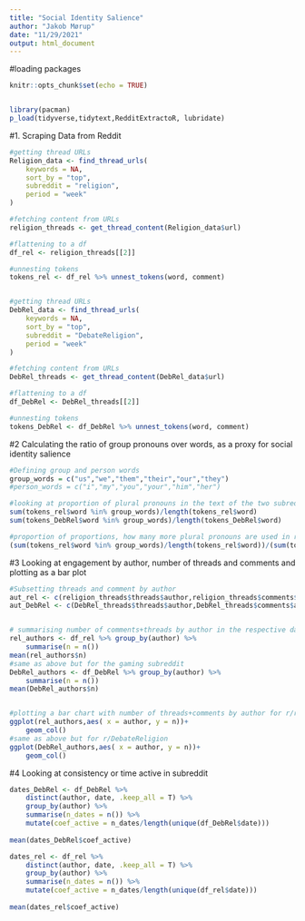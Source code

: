 ```yaml
---
title: "Social Identity Salience"
author: "Jakob Mørup"
date: "11/29/2021"
output: html_document
---
```

#loading packages
```r
knitr::opts_chunk$set(echo = TRUE)


library(pacman)
p_load(tidyverse,tidytext,RedditExtractoR, lubridate)

```


#1. Scraping Data from Reddit
```r
#getting thread URLs
Religion_data <- find_thread_urls(
	keywords = NA,
	sort_by = "top",
	subreddit = "religion",
	period = "week"
)

#fetching content from URLs
religion_threads <- get_thread_content(Religion_data$url)

#flattening to a df
df_rel <- religion_threads[[2]]

#unnesting tokens
tokens_rel <- df_rel %>% unnest_tokens(word, comment)


#getting thread URLs
DebRel_data <- find_thread_urls(
	keywords = NA,
	sort_by = "top",
	subreddit = "DebateReligion",
	period = "week"
)

#fetching content from URLs
DebRel_threads <- get_thread_content(DebRel_data$url)

#flattening to a df
df_DebRel <- DebRel_threads[[2]]

#unnesting tokens
tokens_DebRel <- df_DebRel %>% unnest_tokens(word, comment)

```

#2 Calculating the ratio of group pronouns over words, as a proxy for social identity salience
```r
#Defining group and person words
group_words = c("us","we","them","their","our","they")
#person_words = c("i","my","you","your","him","her")

#looking at proportion of plural pronouns in the text of the two subreddits
sum(tokens_rel$word %in% group_words)/length(tokens_rel$word)
sum(tokens_DebRel$word %in% group_words)/length(tokens_DebRel$word)

#proportion of proportions, how many more plural pronouns are used in r/religion than in r/gaming per word used.
(sum(tokens_rel$word %in% group_words)/length(tokens_rel$word))/(sum(tokens_DebRel$word %in% group_words)/length(tokens_DebRel$word))


```


#3 Looking at engagement by author, number of threads and comments and plotting as a bar plot
```r
#Subsetting threads and comment by author
aut_rel <- c(religion_threads$threads$author,religion_threads$comments$author)
aut_DebRel <- c(DebRel_threads$threads$author,DebRel_threads$comments$author)


# summarising number of comments+threads by author in the respective dataframes (r/religion and r/DebateReligion), then printing the mean amount of threads+comments by author
rel_authors <- df_rel %>% group_by(author) %>%
	summarise(n = n())
mean(rel_authors$n)
#same as above but for the gaming subreddit
DebRel_authors <- df_DebRel %>% group_by(author) %>%
	summarise(n = n())
mean(DebRel_authors$n)


#plotting a bar chart with number of threads+comments by author for r/religion
ggplot(rel_authors,aes( x = author, y = n))+
	geom_col()
#same as above but for r/DebateReligion
ggplot(DebRel_authors,aes( x = author, y = n))+
	geom_col()
```


#4 Looking at consistency or time active in subreddit

```r
dates_DebRel <- df_DebRel %>%
	distinct(author, date, .keep_all = T) %>% 
	group_by(author) %>% 
	summarise(n_dates = n()) %>% 
	mutate(coef_active = n_dates/length(unique(df_DebRel$date)))
 
mean(dates_DebRel$coef_active)

dates_rel <- df_rel %>%
	distinct(author, date, .keep_all = T) %>% 
	group_by(author) %>% 
	summarise(n_dates = n()) %>% 
	mutate(coef_active = n_dates/length(unique(df_rel$date)))
 
mean(dates_rel$coef_active)


```

